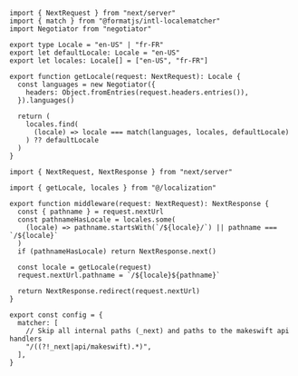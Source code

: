 <CodeGroup>

```tsx localization.ts
import { NextRequest } from "next/server"
import { match } from "@formatjs/intl-localematcher"
import Negotiator from "negotiator"

export type Locale = "en-US" | "fr-FR"
export let defaultLocale: Locale = "en-US"
export let locales: Locale[] = ["en-US", "fr-FR"]

export function getLocale(request: NextRequest): Locale {
  const languages = new Negotiator({
    headers: Object.fromEntries(request.headers.entries()),
  }).languages()

  return (
    locales.find(
      (locale) => locale === match(languages, locales, defaultLocale)
    ) ?? defaultLocale
  )
}
```

```tsx middleware.ts
import { NextRequest, NextResponse } from "next/server"

import { getLocale, locales } from "@/localization"

export function middleware(request: NextRequest): NextResponse {
  const { pathname } = request.nextUrl
  const pathnameHasLocale = locales.some(
    (locale) => pathname.startsWith(`/${locale}/`) || pathname === `/${locale}`
  )
  if (pathnameHasLocale) return NextResponse.next()

  const locale = getLocale(request)
  request.nextUrl.pathname = `/${locale}${pathname}`

  return NextResponse.redirect(request.nextUrl)
}

export const config = {
  matcher: [
    // Skip all internal paths (_next) and paths to the makeswift api handlers
    "/((?!_next|api/makeswift).*)",
  ],
}
```

</CodeGroup>
